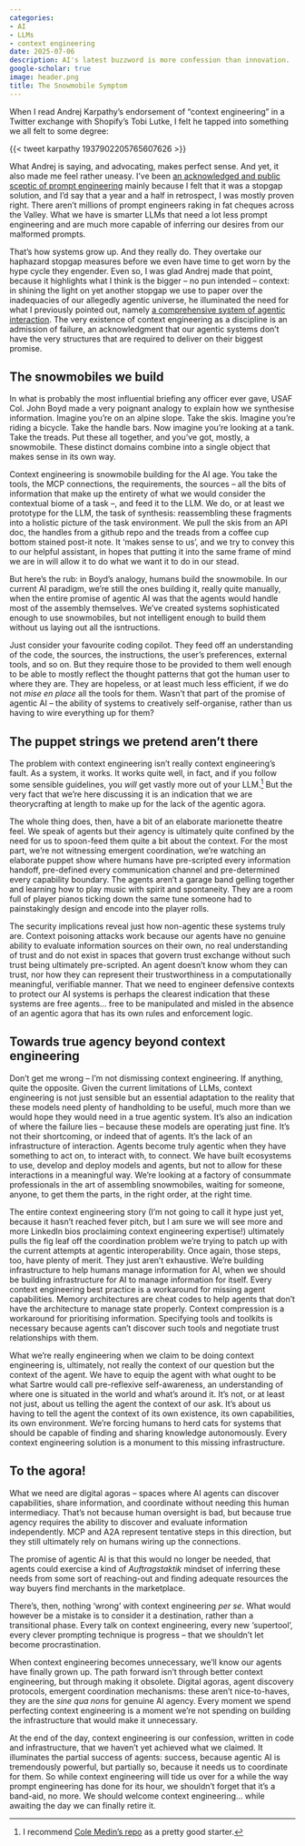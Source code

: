 ```yaml
---
categories:
- AI
- LLMs
- context engineering
date: 2025-07-06
description: AI's latest buzzword is more confession than innovation. 
google-scholar: true
image: header.png
title: The Snowmobile Symptom
---
```


When I read Andrej Karpathy's endorsement of "context engineering" in a Twitter exchange with Shopify's Tobi Lutke, I felt he tapped into something we all felt to some degree:

{{< tweet karpathy 1937902205765607626 >}}

What Andrej is saying, and advocating, makes perfect sense. And yet, it also made me feel rather uneasy. I've been [an acknowledged and public sceptic of prompt engineering](https://chrisvoncsefalvay.com/posts/prompt-engineering/) mainly because I felt that it was a stopgap solution, and I'd say that a year and a half in retrospect, I was mostly proven right. There aren't millions of prompt engineers raking in fat cheques across the Valley. What we have is smarter LLMs that need a lot less prompt engineering and are much more capable of inferring our desires from our malformed prompts. 
 
That's how systems grow up. And they really do. They overtake our haphazard stopgap measures before we even have time to get worn by the hype cycle they engender. Even so, I was glad Andrej made that point, because it highlights what I think is the bigger -- no pun intended -- context: in shining the light on yet another stopgap we use to paper over the inadequacies of our allegedly agentic universe, he illuminated the need for what I previously pointed out, namely [a comprehensive system of agentic interaction](https://chrisvoncsefalvay.com/posts/agents-agora/). The very existence of context engineering as a discipline is an admission of failure, an acknowledgment that our agentic systems don't have the very structures that are required to deliver on their biggest promise.


## The snowmobiles we build

In what is probably the most influential briefing any officer ever gave, USAF Col. John Boyd made a very poignant analogy to explain how we synthesise information. Imagine you're on an alpine slope. Take the skis. Imagine you're riding a bicycle. Take the handle bars. Now imagine you're looking at a tank. Take the treads. Put these all together, and you've got, mostly, a snowmobile. These distinct domains combine into a single object that makes sense in its own way. 

Context engineering is snowmobile building for the AI age. You take the tools, the MCP connections, the requirements, the sources -- all the bits of information that make up the entirety of what we would consider the contextual biome of a task --, and feed it to the LLM. We do, or at least we prototype for the LLM, the task of synthesis: reassembling these fragments into a holistic picture of the task environment. We pull the skis from an API doc, the handles from a github repo and the treads from a coffee cup bottom stained post-it note. It 'makes sense to us', and we try to convey this to our helpful assistant, in hopes that putting it into the same frame of mind we are in will allow it to do what we want it to do in our stead.

But here's the rub: in Boyd's analogy, humans build the snowmobile. In our current AI paradigm, we're still the ones building it, really quite manually, when the entire promise of agentic AI was that the agents would handle most of the assembly themselves. We've created systems sophisticated enough to use snowmobiles, but not intelligent enough to build them without us laying out all the isntructions. 

Just consider your favourite coding copilot. They feed off an understanding of the code, the sources, the instructions, the user's preferences, external tools, and so on. But they require those to be provided to them well enough to be able to mostly reflect the thought patterns that got the human user to where they are. They are hopeless, or at least much less efficient, if we do not _mise en place_ all the tools for them. Wasn't that part of the promise of agentic AI -- the ability of systems to creatively self-organise, rather than us having to wire everything up for them?


## The puppet strings we pretend aren't there

The problem with context engineering isn't really context engineering's fault. As a system, it works. It works quite well, in fact, and if you follow some sensible guidelines, you _will_ get vastly more out of your LLM.^[I recommend [Cole Medin's repo](https://github.com/coleam00/context-engineering-intro) as a pretty good starter.] But the very fact that we're here discussing it is an indication that we are theorycrafting at length to make up for the lack of the agentic agora. 

The whole thing does, then, have a bit of an elaborate marionette theatre feel. We speak of agents but their agency is ultimately quite confined by the need for us to spoon-feed them quite a bit about the context. For the most part, we're not witnessing emergent coordination, we're watching an elaborate puppet show where humans have pre-scripted every information handoff, pre-defined every communication channel and pre-determined every capability boundary. The agents aren't a garage band gelling together and learning how to play music with spirit and spontaneity. They are a room full of player pianos ticking down the same tune someone had to painstakingly design and encode into the player rolls.

The security implications reveal just how non-agentic these systems truly are. Context poisoning attacks work because our agents have no genuine ability to evaluate information sources on their own, no real understanding of trust and do not exist in spaces that govern trust exchange without such trust being ultimately pre-scripted. An agent doesn't know whom they can trust, nor how they can represent their trustworthiness in a computationally meaningful, verifiable manner. That we  need to engineer defensive contexts to protect our AI systems is perhaps the clearest indication that these systems are free agents... free to be manipulated and misled in the absence of an agentic agora that has its own rules and enforcement logic. 


## Towards true agency beyond context engineering

Don't get me wrong -- I'm not dismissing context engineering. If anything, quite the opposite. Given the current limitations of LLMs, context engineering is not just sensible but an essential adaptation to the reality that these models need plenty of handholding to be useful, much more than we would hope they would need in a true agentic system. It's also an indication of where the failure lies -- because these models are operating just fine. It's not their shortcoming, or indeed that of agents. It's the lack of an infrastructure of interaction. Agents become truly agentic when they have something to act on, to interact with, to connect. We have built ecosystems to use, develop and deploy models and agents, but not to allow for these interactions in a meaningful way. We're looking at a factory of consummate professionals in the art of assembling snowmobiles, waiting for someone, anyone, to get them the parts, in the right order, at the right time. 

The entire context engineering story (I'm not going to call it hype just yet, because it hasn't reached fever pitch, but I am sure we will see more and more LinkedIn bios proclaiming context engineering expertise!) ultimately pulls the fig leaf off the coordination problem we're trying to patch up with the current attempts at agentic interoperability. Once again, those steps, too, have plenty of merit. They just aren't exhaustive. We're building infrastructure to help humans manage information for AI, when we should be building infrastructure for AI to manage information for itself. Every context engineering best practice is a workaround for missing agent capabilities. Memory architectures are cheat codes to help agents that don't have the architecture to manage state properly. Context compression is a workaround for prioritising information. Specifying tools and toolkits is necessary because agents can't discover such tools and negotiate trust relationships with them. 

What we're really engineering when we claim to be doing context engineering is, ultimately, not really the context of our question but the context of the agent. We have to equip the agent with what ought to be what Sartre would call pre-reflexive self-awareness, an understanding of where one is situated in the world and what's around it. It's not, or at least not just, about us telling the agent the context of our ask. It's about us having to tell the agent the context of its own existence, its own capabilities, its own environment. We're forcing humans to herd cats for systems that should be capable of finding and sharing knowledge autonomously. Every context engineering solution is a monument to this missing infrastructure.


## To the agora!

What we need are digital agoras -- spaces where AI agents can discover capabilities, share information, and coordinate without needing this human intermediacy. That's not because human oversight is bad, but because true agency requires the ability to discover and evaluate information independently. MCP and A2A represent tentative steps in this direction, but they still ultimately rely on humans wiring up the connections.

The promise of agentic AI is that this would no longer be needed, that agents could exercise a kind of _Auftragstaktik_ mindset of inferring these needs from some sort of reaching-out and finding adequate resources the way buyers find merchants in the marketplace. 

There's, then, nothing 'wrong' with context engineering _per se_. What would however be a mistake is to consider it a destination, rather than a transitional phase. Every talk on context engineering, every new 'supertool', every clever prompting technique is progress -- that we shouldn't let become procrastination. 

When context engineering becomes unnecessary, we'll know our agents have finally grown up. The path forward isn't through better context engineering, but through making it obsolete. Digital agoras, agent discovery protocols, emergent coordination mechanisms: these aren't nice-to-haves, they are the _sine qua nons_ for genuine AI agency. Every moment we spend perfecting context engineering is a moment we're not spending on building the infrastructure that would make it unnecessary.

At the end of the day, context engineering is our confession, written in code and infrastructure, that we haven't yet achieved what we claimed. It illuminates the partial success of agents: success, because agentic AI is tremendously powerful, but partially so, because it needs us to coordinate for them. So while context engineering will tide us over for a while the way prompt engineering has done for its hour, we shouldn't forget that it's a band-aid, no more. We should welcome context engineering... while awaiting the day we can finally retire it.

